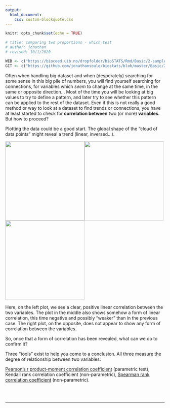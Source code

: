 ```yaml
---
output:
  html_document:
    css: custom-blockquote.css
---
```


```r
knitr::opts_chunk$set(echo = TRUE)

# title: comparing two proportions - which test
# author: jonathan
# revised: 10/1/2020 

WEB <- c("https://bioceed.uib.no/dropfolder/bioSTATS/Rmd/Basic/2-sample/comparing2variables.html")
GIT <- c("https://github.com/jonathansoule/biostats/blob/master/Basic/2-sample/comparing2variables.Rmd")


```

Often when handling big dataset and when (desperately) searching for some sense in this big pile of numbers, you will find yourself searching for connections, for variables which *seem* to change at the same time, in the same or opposite direction… Most of the time you will be looking at big values to try to define a pattern, and later try to see whether this pattern can be applied to the rest of the dataset. Even if this is not really a good method or way to look at a dataset to find trends or connections, you have at least started to check for **correlation between** two (or more) **variables**. But how to proceed?

Plotting the data could be a good start. The global shape of the “cloud of data points” might reveal a trend (linear, inversed…).

<img src="https://biostats.w.uib.no/files/2016/06/Skjermbilde-2016-06-15-23.18.15.png" height="250px" width="250px" /><img src="https://biostats.w.uib.no/files/2016/06/Skjermbilde-2016-06-15-23.22.00.png" height="250px" width="250px" /><img src="https://biostats.w.uib.no/files/2016/06/Skjermbilde-2016-06-16-08.19.45.png" height="250px" width="250px" />


Here, on the left plot, we see a clear, positive linear correlation between the two variables. The plot in the middle also shows somehow a form of linear correlation, this time negative and possibly “weaker” than in the previous case. The right plot, on the opposite, does not appear to show any form of correlation between the variables.

So, once that a form of correlation has been revealed, what can we do to confirm it?

Three “tools” exist to help you come to a conclusion. All three measure the degree of relationship between two variables:

[Pearson’s r product-moment correlation coefficient](http://biostats.w.uib.no/comparing-two-variables-pearsons-correlation/){target="_blank"} (parametric test),
Kendall rank correlation coefficient (non-parametric),
[Spearman rank correlation coefficient](http://biostats.w.uib.no/comparing-two-variables-spearmans-correlation/){target="_blank"} (non-parametric).


<br/><br/>

***
<!-- UNCOMMENT TO ACTIVATE
Get the Rmarkdown file corresponding to this page on [GitHub](`r GIT`){target="_blank"}.
-->
